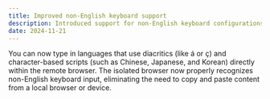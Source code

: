```yaml
---
title: Improved non-English keyboard support
description: Introduced support for non-English keyboard configurations in the remote browser, enhancing the global user experience.
date: 2024-11-21
---
```


You can now type in languages that use diacritics (like á or ç) and character-based scripts (such as Chinese, Japanese, and Korean) directly within the remote browser. The isolated browser now properly recognizes non-English keyboard input, eliminating the need to copy and paste content from a local browser or device.
